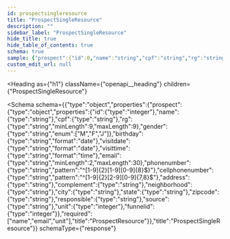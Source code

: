 ```yaml
---
id: prospectsingleresource
title: "ProspectSingleResource"
description: ""
sidebar_label: "ProspectSingleResource"
hide_title: true
hide_table_of_contents: true
schema: true
sample: {"prospect":{"id":0,"name":"string","cpf":"string","rg":"string","gender":"M","birthday":"2024-07-29","visitdate":"2024-07-29","visittime":"string","email":"string","phonenumber":"string","cellphonenumber":"string","address":"string","complement":"string","neighborhood":"string","city":"string","state":"string","zipcode":"string","responsible":"string","source":"string","unit":0,"funnelid":0}}
custom_edit_url: null
---
```



<Heading
  as={"h1"}
  className={"openapi__heading"}
  children={"ProspectSingleResource"}
>
</Heading>





<Schema
  schema={{"type":"object","properties":{"prospect":{"type":"object","properties":{"id":{"type":"integer"},"name":{"type":"string"},"cpf":{"type":"string"},"rg":{"type":"string","minLength":9,"maxLength":9},"gender":{"type":"string","enum":["M","F","J"]},"birthday":{"type":"string","format":"date"},"visitdate":{"type":"string","format":"date"},"visittime":{"type":"string","format":"time"},"email":{"type":"string","minLength":2,"maxLength":30},"phonenumber":{"type":"string","pattern":"^[1-9]{2}[1-9][0-9]{8}$}"},"cellphonenumber":{"type":"string","pattern":"^[1-9]{2}[2-9][0-9]{7,8}$"},"address":{"type":"string"},"complement":{"type":"string"},"neighborhood":{"type":"string"},"city":{"type":"string"},"state":{"type":"string"},"zipcode":{"type":"string"},"responsible":{"type":"string"},"source":{"type":"string"},"unit":{"type":"integer"},"funnelid":{"type":"integer"}},"required":["name","email","unit"],"title":"ProspectResource"}},"title":"ProspectSingleResource"}}
  schemaType={"response"}
>
  
</Schema>
            